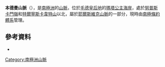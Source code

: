 {{Coord|72|1|S|2|42|E|source:GNIS|display=title}}

'''本德曼山脈'''（{{lang-en|Bundermann Range}}），是[[南極洲|南極洲]]的[[山脈|山脈]]，位於[[毛德皇后地|毛德皇后地]]的[[瑪塔公主海岸|瑪塔公主海岸]]，處於[[努普斯卡門嶺|努普斯卡門嶺]]和[[特爾寧斯卡韋特山|特爾寧斯卡韋特山]]以北，屬於[[耶爾斯維克山脈|耶爾斯維克山脈]]的一部分，現時由[[南極條約體系|南極條約體系]]管理。

==參考資料==
* {{usgs-gazetteer|id=2144}}

{{Antarctica-geo-stub}}
[[Category:南極洲山脈|Category:南極洲山脈]]